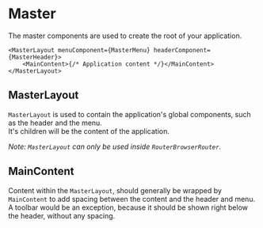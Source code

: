 
<Meta title="Docs/Components/Master" />

# Master

The master components are used to create the root of your application.

```tsx
<MasterLayout menuComponent={MasterMenu} headerComponent={MasterHeader}>
    <MainContent>{/* Application content */}</MainContent>
</MasterLayout>
```

<Canvas>
    <Story id="stories-components-master--master" height="500px" />
</Canvas>

## MasterLayout

`MasterLayout` is used to contain the application's global components, such as the header and the menu.  
It's children will be the content of the application.

_Note: `MasterLayout` can only be used inside `RouterBrowserRouter`._

## MainContent

Content within the `MasterLayout`, should generally be wrapped by `MainContent` to add spacing between the content and the header and menu.  
A toolbar would be an exception, because it should be shown right below the header, without any spacing.
